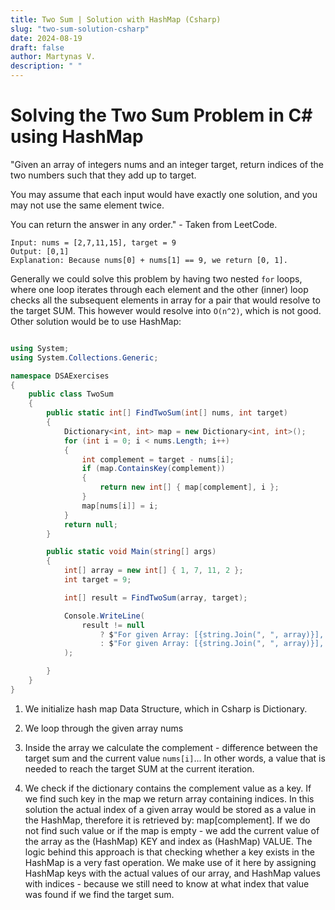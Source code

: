 ```yaml
---
title: Two Sum | Solution with HashMap (Csharp)
slug: "two-sum-solution-csharp"
date: 2024-08-19
draft: false
author: Martynas V.
description: " "
---
```


# Solving the Two Sum Problem in C# using HashMap

"Given an array of integers nums and an integer target, return indices of the two numbers such that they add up to target.

You may assume that each input would have exactly one solution, and you may not use the same element twice.

You can return the answer in any order." - Taken from LeetCode.

```
Input: nums = [2,7,11,15], target = 9
Output: [0,1]
Explanation: Because nums[0] + nums[1] == 9, we return [0, 1].
```

Generally we could solve this problem by having two nested `for` loops, 
where one loop iterates through each element and the other (inner) loop checks 
all the subsequent elements in array for a pair that would resolve to the target SUM. 
This however would resolve into `O(n^2)`, which is not good. Other solution would be to use HashMap:

```csharp

using System;
using System.Collections.Generic;

namespace DSAExercises
{
    public class TwoSum
    {
        public static int[] FindTwoSum(int[] nums, int target)
        {
            Dictionary<int, int> map = new Dictionary<int, int>();
            for (int i = 0; i < nums.Length; i++)
            {
                int complement = target - nums[i];
                if (map.ContainsKey(complement))
                {
                    return new int[] { map[complement], i };
                }
                map[nums[i]] = i;
            }
            return null;
        }

        public static void Main(string[] args)
        {
            int[] array = new int[] { 1, 7, 11, 2 };
            int target = 9;

            int[] result = FindTwoSum(array, target);

            Console.WriteLine(
                result != null
                    ? $"For given Array: [{string.Join(", ", array)}], Target: {target}, Result (Indices) for TwoSum: [{result[0]}, {result[1]}]"
                    : $"For given Array: [{string.Join(", ", array)}], Target: {target}, No solution found."
            );

        }
    }
}

```


1. We initialize hash map Data Structure, which in Csharp is Dictionary. 

2. We loop through the given array nums

3. Inside the array we calculate the complement - 
difference between the target sum and the current value `nums[i]`... 
In other words, a value that is needed 
to reach the target SUM at the current iteration. 

4. We check if the dictionary contains the complement value as a key.
If we find such key in the map we return array containing indices. 
In this solution the actual index of a given array would be stored 
as a value in the HashMap, 
therefore it is retrieved by: map[complement]. 
If we do not find such value or if the map is empty - we add the current value of the array 
as the (HashMap) KEY and index as (HashMap) VALUE. 
The logic behind this approach is that checking whether 
a key exists in the HashMap is a very fast operation. We make use of it here by 
assigning HashMap keys with the actual values of our 
array, and HashMap values with indices - because we still 
need to know at what index that value was found if we find the target sum.

